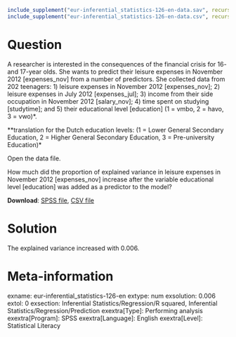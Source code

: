 ```{r, echo = FALSE, results = "hide"}
include_supplement("eur-inferential_statistics-126-en-data.sav", recursive = TRUE)
include_supplement("eur-inferential_statistics-126-en-data.csv", recursive = TRUE)
```

Question
========
A researcher is interested in the consequences of the financial crisis for 16- and 17-year olds. She wants to predict their leisure expenses in November 2012 [expenses_nov] from a number of predictors. She collected data from 202 teenagers: 1) leisure expenses in November 2012 [expenses_nov]; 2) leisure expenses in July 2012 [expenses_jul]; 3) income from their side occupation in November 2012 [salary_nov]; 4) time spent on studying [studytime]; and 5) their educational level [education] (1 = vmbo, 2 = havo, 3 = vwo)*.

**translation for the Dutch education levels: (1 = Lower General Secondary Education, 2 = Higher General Secondary Education, 3 = Pre-university Education)*

Open the data file.

How much did the proportion of explained variance in leisure expenses in November 2012 [expenses_nov] increase after the variable educational level [education] was added as a predictor to the model? 

**Download**: [SPSS file](eur-inferential_statistics-126-en-data.sav), [CSV file](eur-inferential_statistics-126-en-data.csv)


Solution
========
The explained variance increased with 0.006.


Meta-information
================
exname: eur-inferential_statistics-126-en
extype: num
exsolution: 0.006
extol: 0
exsection: Inferential Statistics/Regression/R squared, Inferential Statistics/Regression/Prediction
exextra[Type]: Performing analysis
exextra[Program]: SPSS
exextra[Language]: English
exextra[Level]: Statistical Literacy